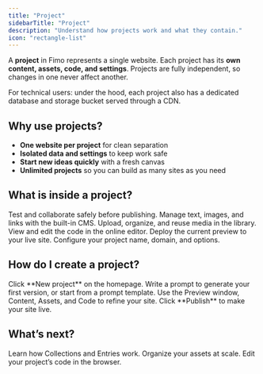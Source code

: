 ```yaml
---
title: "Project"
sidebarTitle: "Project"
description: "Understand how projects work and what they contain."
icon: "rectangle-list"
---
```


A **project** in Fimo represents a single website. Each project has its **own content, assets, code, and settings**. Projects are fully independent, so changes in one never affect another.

<Note>
    For technical users: under the hood, each project also has a dedicated database and storage bucket served through a CDN.
</Note>

## Why use projects?

- **One website per project** for clean separation  
- **Isolated data and settings** to keep work safe  
- **Start new ideas quickly** with a fresh canvas  
- **Unlimited projects** so you can build as many sites as you need  

## What is inside a project?

<Columns cols={2}>
  <Card title="Preview window" icon="eye" href="/preview/overview">
    Test and collaborate safely before publishing.
  </Card>
  <Card title="Content" icon="pen-to-square" href="/content/introduction">
    Manage text, images, and links with the built-in CMS.
  </Card>
  <Card title="Assets" icon="photo-film" href="/assets/overview">
    Upload, organize, and reuse media in the library.
  </Card>
  <Card title="Code" icon="code" href="/code/overview">
    View and edit the code in the online editor.
  </Card>
  <Card title="Publish" icon="rocket" href="/publish/overview">
    Deploy the current preview to your live site.
  </Card>
  <Card title="Settings" icon="gear" href="/project/settings">
    Configure your project name, domain, and options.
  </Card>
</Columns>

## How do I create a project?

<Steps>
  <Step title="Open the dashboard">
    Click **New project** on the homepage.
  </Step>
  <Step title="Describe your website">
    Write a prompt to generate your first version, or start from a prompt template.
  </Step>
  <Step title="Build and iterate">
    Use the Preview window, Content, Assets, and Code to refine your site.
  </Step>
  <Step title="Publish when ready">
    Click **Publish** to make your site live.
  </Step>
</Steps>

## What’s next?

<Columns cols={3}>
  <Card title="Content overview" icon="pen-to-square" href="/content/overview">
    Learn how Collections and Entries work.
  </Card>
  <Card title="Assets overview" icon="photo-film" href="/assets/overview">
    Organize your assets at scale.
  </Card>
  <Card title="Code overview" icon="door-open" href="/code/overview">
    Edit your project’s code in the browser.
  </Card>
</Columns>

